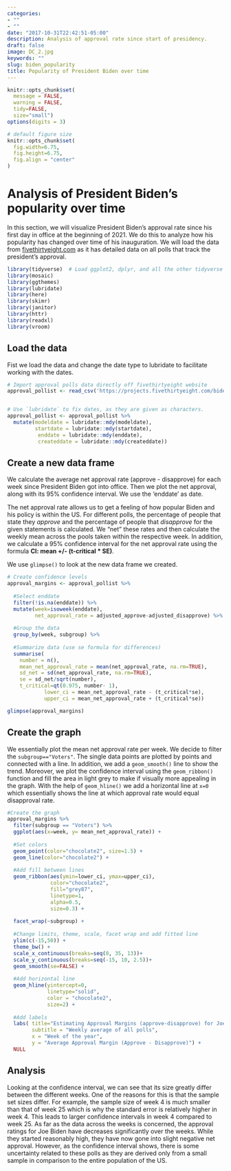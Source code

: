 ```yaml
---
categories:
- ""
- ""
date: "2017-10-31T22:42:51-05:00"
description: Analysis of approval rate since start of presidency. 
draft: false
image: DC_2.jpg
keywords: ""
slug: biden_popularity
title: Popularity of President Biden over time 
---
```

```r
knitr::opts_chunk$set(
  message = FALSE, 
  warning = FALSE, 
  tidy=FALSE,     
  size="small")   
options(digits = 3)

# default figure size
knitr::opts_chunk$set(
  fig.width=6.75, 
  fig.height=6.75,
  fig.align = "center"
)

```

# Analysis of President Biden's popularity over time 

In this section, we will visualize President Biden's approval rate since his first day in office at the beginning of 2021. We do this to analyze how his popularity has changed over time of his inauguration. We will load the data from [fivethirtyeight.com](https://projects.fivethirtyeight.com/biden-approval-ratings) as it has detailed data on all polls that track the president's approval.

```r
library(tidyverse)  # Load ggplot2, dplyr, and all the other tidyverse packages
library(mosaic)
library(ggthemes)
library(lubridate)
library(here)
library(skimr)
library(janitor)
library(httr)
library(readxl)
library(vroom)
```

## Load the data 
Fist we load the data and change the date type to lubridate to facilitate working with the dates.
```r

# Import approval polls data directly off fivethirtyeight website
approval_pollist <- read_csv('https://projects.fivethirtyeight.com/biden-approval-data/approval_polllist.csv') 


# Use `lubridate` to fix dates, as they are given as characters.
approval_pollist <- approval_pollist %>% 
  mutate(modeldate = lubridate::mdy(modeldate), 
         startdate = lubridate::mdy(startdate), 
          enddate = lubridate::mdy(enddate), 
          createddate = lubridate::mdy(createddate))
```

## Create a new data frame 

We calculate the average net approval rate (approve - disapprove) for each week since President Biden got into office. Then we plot the net approval, along with its 95% confidence interval. We use the 'enddate' as date.

The net approval rate allows us to get a feeling of how popular Biden and his policy is within the US. For different polls, the percentage of people that state they *approve* and the percentage of people that *disapprove* for the given statements is calculated. We "net" these rates and then calculate the weekly mean across the pools taken within the respective week. In addition, we calculate a 95%  confidence interval for the net approval rate using the formula **CI: mean +/- (t-critical * SE)**.

We use `glimpse()` to look at the new data frame we created.


```r

# Create confidence levels
approval_margins <- approval_pollist %>%
  
  #Select enddate
  filter(!is.na(enddate)) %>%
  mutate(week=isoweek(enddate),
         net_approval_rate = adjusted_approve-adjusted_disapprove) %>% 
  
  #Group the data
  group_by(week, subgroup) %>%
  
  #Summarize data (use se formula for differences)
  summarise(
    number = n(),
    mean_net_approval_rate = mean(net_approval_rate, na.rm=TRUE),
    sd_net = sd(net_approval_rate, na.rm=TRUE),
    se = sd_net/sqrt(number),
    t_critical=qt(0.975, number- 1),
            lower_ci = mean_net_approval_rate - (t_critical*se),
            upper_ci = mean_net_approval_rate + (t_critical*se))

glimpse(approval_margins)
```

## Create the graph

We essentially plot the mean net approval rate per week. We decide to filter the `subgroup=="Voters"`. The single data points are plotted by points and connected with a line. In addition, we add a `geom_smooth()` line to show the trend. Moreover, we plot the confidence interval using the `geom_ribbon()` function and fill the area in light grey to make if visually more appealing in the graph. With the help of `geom_hline()` we add a horizontal line at `x=0` which essentially shows the line at which approval rate would equal disapproval rate. 

```r
#Create the graph
approval_margins %>% 
  filter(subgroup == "Voters") %>%
  ggplot(aes(x=week, y= mean_net_approval_rate)) +
  
  #Set colors 
  geom_point(color="chocolate2", size=1.5) +
  geom_line(color="chocolate2") +
  
  #Add fill between lines
  geom_ribbon(aes(ymin=lower_ci, ymax=upper_ci),
              color="chocolate2", 
              fill="grey87", 
              linetype=1, 
              alpha=0.5, 
              size=0.3) +
  
  facet_wrap(~subgroup) +
  
  #Change limits, theme, scale, facet wrap and add fitted line 
  ylim(c(-15,50)) +
  theme_bw() +
  scale_x_continuous(breaks=seq(0, 35, 13))+
  scale_y_continuous(breaks=seq(-15, 10, 2.5))+
  geom_smooth(se=FALSE) +
  
  #Add horizontal line 
  geom_hline(yintercept=0, 
             linetype="solid",
             color = "chocolate2", 
             size=2) +
  
  #Add labels 
  labs( title="Estimating Approval Margins (approve-disapprove) for Joe Biden",
        subtitle = "Weekly average of all polls",
        x = "Week of the year",
        y = "Average Approval Margin (Approve - Disapprove)") +
  NULL
```

## Analysis 
Looking at the confidence interval, we can see that its size greatly differ between the different weeks. One of the reasons for this is that the sample set sizes differ. For example, the sample size of week 4 is much smaller than that of week 25 which is why the standard error is relatively higher in week 4. This leads to larger confidence intervals in week 4 compared to week 25.
As far as the data across the weeks is concerned, the approval ratings for Joe Biden have decreases significantly over the weeks. While they started reasonably high, they have now gone into slight negative net approval. However, as the confidence interval shows, there is some uncertainty related to these polls as they are derived only from a small sample in comparison to the entire population of the US.

